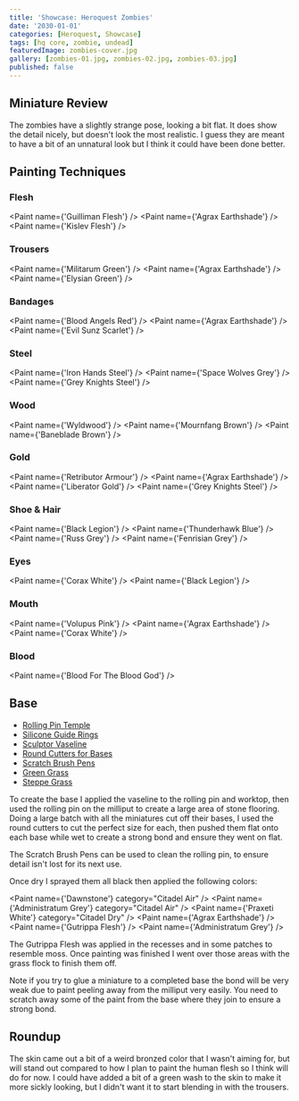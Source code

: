 ```yaml
---
title: 'Showcase: Heroquest Zombies'
date: '2030-01-01'
categories: [Heroquest, Showcase]
tags: [hq core, zombie, undead]
featuredImage: zombies-cover.jpg
gallery: [zombies-01.jpg, zombies-02.jpg, zombies-03.jpg]
published: false
---
```



## Miniature Review

The zombies have a slightly strange pose, looking a bit flat. It does show the detail nicely, but doesn't look the
most realistic. I guess they are meant to have a bit of an unnatural look but I think it could have been done better.

## Painting Techniques

### Flesh

<Paint name={'Guilliman Flesh'} />
<Paint name={'Agrax Earthshade'} />
<Paint name={'Kislev Flesh'} />

### Trousers

<Paint name={'Militarum Green'} />
<Paint name={'Agrax Earthshade'} />
<Paint name={'Elysian Green'} />

### Bandages

<Paint name={'Blood Angels Red'} />
<Paint name={'Agrax Earthshade'} />
<Paint name={'Evil Sunz Scarlet'} />

### Steel

<Paint name={'Iron Hands Steel'} />
<Paint name={'Space Wolves Grey'} />
<Paint name={'Grey Knights Steel'} />

### Wood

<Paint name={'Wyldwood'} />
<Paint name={'Mournfang Brown'} />
<Paint name={'Baneblade Brown'} />

### Gold

<Paint name={'Retributor Armour'} />
<Paint name={'Agrax Earthshade'} />
<Paint name={'Liberator Gold'} />
<Paint name={'Grey Knights Steel'} />

### Shoe & Hair

<Paint name={'Black Legion'} />
<Paint name={'Thunderhawk Blue'} />
<Paint name={'Russ Grey'} />
<Paint name={'Fenrisian Grey'} />

### Eyes

<Paint name={'Corax White'} />
<Paint name={'Black Legion'} />

### Mouth

<Paint name={'Volupus Pink'} />
<Paint name={'Agrax Earthshade'} />
<Paint name={'Corax White'} />

### Blood

<Paint name={'Blood For The Blood God'} />

## Base

- [Rolling Pin Temple](https://www.greenstuffworld.com/en/modelling-textured-rolling-pins/365-rolling-pin-hobby-roller-temple.html)
- [Silicone Guide Rings](https://www.greenstuffworld.com/en/modelling-textured-rolling-pins/540-silicone-guide-rings.html)
- [Sculptor Vaseline](https://www.greenstuffworld.com/en/sculptor-vaseline/349-sculptor-vaseline-petroleum-jelly.html)
- [Round Cutters for Bases](https://www.greenstuffworld.com/en/hobby-cutting-tools/801-round-cutters-for-bases-stainless-steel.html)
- [Scratch Brush Pens](https://www.greenstuffworld.com/en/engraving-tools/690-scratch-brush-pens.html)
- [Green Grass](https://www.thearmypainter.com/shop/us/bf4113p)
- [Steppe Grass](https://www.thearmypainter.com/shop/us/bf4115p)

To create the base I applied the vaseline to the rolling pin and worktop, then used the rolling pin on the milliput to
create a large area of stone flooring. Doing a large batch with all the miniatures cut off their bases, I used the round
cutters to cut the perfect size for each, then pushed them flat onto each base while wet to create a strong bond and
ensure they went on flat.

The Scratch Brush Pens can be used to clean the rolling pin, to ensure detail isn't lost for its next use.

Once dry I sprayed them all black then applied the following colors:

<Paint name={'Dawnstone'} category="Citadel Air" />
<Paint name={'Administratum Grey'} category="Citadel Air" />
<Paint name={'Praxeti White'} category="Citadel Dry" />
<Paint name={'Agrax Earthshade'} />
<Paint name={'Gutrippa Flesh'} />
<Paint name={'Administratum Grey'} />

The Gutrippa Flesh was applied in the recesses and in some patches to resemble moss. Once painting was finished I went
over those areas with the grass flock to finish them off.

Note if you try to glue a miniature to a completed base the bond will be very weak due to paint peeling away from the
milliput very easily. You need to scratch away some of the paint from the base where they join to ensure a strong bond.

## Roundup

The skin came out a bit of a weird bronzed color that I wasn't aiming for, but will stand out compared to how I plan to
paint the human flesh so I think will do for now. I could have added a bit of a green wash to the skin to make it
more sickly looking, but I didn't want it to start blending in with the trousers.
